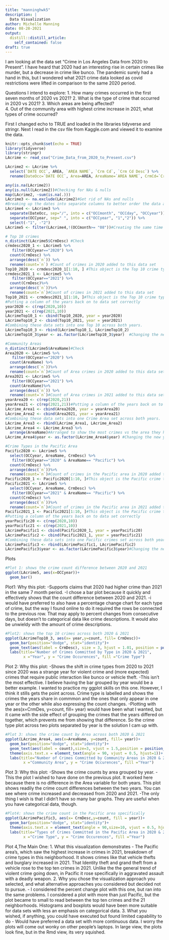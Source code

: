 ```yaml
---
title: "manninghwk5"
description: |
  Data Visualization
author: Michelle Manning
date: 08-28-2021
output:
  distill::distill_article:
    self_contained: false
draft: true
---
```


I am looking at the data set "Crime in Los Angeles Data from 2020 to Present". I have heard that 2020 had an interesting rise in certain crimes like murder, but a decrease in crime like bunco. The pandemic surely had a hand in this, but I wondered what 2021 crime data looked as covid restrictions were lifted in comparison to the same 2020 period.

Questions I intend to explore: 
1. How many crimes occurred in the first seven months of 2020 vs 2021?
2. What is the type of crime that occurred in 2020 vs 2021?
3. Which areas are being affected?  
4. Out of the community area with highest crime increase in 2021, what types of crime occurred?
           
First I changed echo to TRUE and loaded in the libraries tidyverse and stringr. Next I read in the csv file from Kaggle.com and viewed it to examine the data.

```r
knitr::opts_chunk$set(echo = TRUE)
library(tidyverse)
library(stringr)
LAcrime <- read_csv("Crime_Data_from_2020_to_Present.csv")
```
```r
LAcrime2 <- LAcrime %>% 
  select(`DATE OCC`, AREA, `AREA NAME`, `Crm Cd`, `Crm Cd Desc`) %>% 
  rename(DateOcc=`DATE OCC`, Area=AREA, AreaName=`AREA NAME`, CrmCd=`Crm Cd`, CrmDesc=`Crm Cd Desc`)#Selecting columns needed & renaming them without spaces in column name.

any(is.na(LAcrime2))
any(is.null(LAcrime2))#Checking for NAs & nulls
map(LAcrime2, ~sum(is.na(.)))
LAcrime3 <- na.exclude(LAcrime2)#Get rid of NAs and nulls
#Breaking up the dates into separate columns to better order the data and focus on the observations with regard to the year
LAcrime4 <- LAcrime3 %>% 
  separate(DateOcc, sep="/", into = c("OCCmonth", "OCCday", "OCCyear")) %>% 
  separate(OCCyear, sep=" ", into = c("OCCyear", "1","2")) %>% 
  select(-"1", -"2")
LAcrime5 <- filter(LAcrime4,!(OCCmonth>= "08"))#Creating the same time period window for 2020 as 2021. 7 months, Jan 1st-July 31st.
```
```r
# Top 10 crimes 
n_distinct(LAcrime5$CrmDesc) #Check
crmdesc2020_1 <- LAcrime5 %>%
   filter(OCCyear=="2020") %>% 
  count(CrmDesc) %>% 
  arrange(desc(`n`)) %>% 
  rename(count=`n`) #Count of crimes in 2020 added to this data set
Top10_2020 <- crmdesc2020_1[1:10, ] #This object is the Top 10 crime types for 2020
crmdesc2021_1 <- LAcrime5 %>%
   filter(OCCyear=="2021") %>% 
  count(CrmDesc)%>% 
  arrange(desc(`n`))%>% 
  rename(count=`n`)#Count of crimes in 2021 added to this data set
Top10_2021 <- crmdesc2021_1[1:10, ]#This object is the Top 10 crime types for 2021
#Putting a column of the years back on to data set correctly
year2020 <- c(rep(2020,10))
year2021 <- c(rep(2021,10))
LAcrimeTop10_1 <- cbind(Top10_2020, year = year2020) 
LAcrimeTop10_2 <- cbind(Top10_2021, year = year2021) 
#Combining these data sets into one Top 10 across both years.
LAcrimeTop10_3 <- rbind(LAcrimeTop10_1, LAcrimeTop10_2)
LAcrimeTop10_3$year <- as.factor(LAcrimeTop10_3$year)  #Changing the new year column into a factor, so it isn't read as a continuous variable for the plots later

#Community Areas
n_distinct(LAcrime5$AreaName)#Check
Area2020 <- LAcrime5 %>%
   filter(OCCyear=="2020") %>% 
  count(AreaName) %>% 
  arrange(desc(`n`))%>% 
  rename(count=`n`)#Count of Area crimes in 2020 added to this data set
Area2021 <- LAcrime5 %>%
   filter(OCCyear=="2021") %>% 
  count(AreaName)%>% 
  arrange(desc(`n`)) %>% 
  rename(count=`n`)#Count of Area crimes in 2021 added to this data set
yearArea20 <- c(rep(2020,21))
yearArea21 <- c(rep(2021,21))#Putting a column of the years back on to data set correctly
LAcrime_Area1 <- cbind(Area2020, year = yearArea20) 
LAcrime_Area2 <- cbind(Area2021, year = yearArea21) 
#Combining these data sets into one Crime Area set across both years.
LAcrime_Area3 <- rbind(LAcrime_Area1, LAcrime_Area2)
LAcrime_Area4 <- LAcrime_Area3 %>% 
  arrange(AreaName)#Arranged to show the most crimes vs the area they happened in
LAcrime_Area4$year <- as.factor(LAcrime_Area4$year) #Changing the new year column into a factor, so it isn't read as a continuous variable for the plots later

#Crime Types in the Pacific Area
Pacific2020 <- LAcrime5 %>%
  select(OCCyear, AreaName, CrmDesc) %>% 
   filter(OCCyear=="2020" & AreaName== "Pacific") %>% 
  count(CrmDesc) %>% 
  arrange(desc(`n`))%>% 
  rename(count=`n`)#Count of crimes in the Pacific area in 2020 added to this data set
Pacific2020_1 <- Pacific2020[1:10, ]#This object is the Pacific crime types for 2020
Pacific2021 <- LAcrime5 %>%
  select(OCCyear, AreaName, CrmDesc) %>% 
   filter(OCCyear=="2021" & AreaName== "Pacific") %>% 
  count(CrmDesc) %>% 
  arrange(desc(`n`))%>% 
  rename(count=`n`)#Count of crimes in the Pacific area in 2021 added to this data set
Pacific2021_1 <- Pacific2021[1:10, ]#This object is the Pacific crime types for 2021
#Putting a column of the years back on to data set correctly
yearPacific20 <- c(rep(2020,10))
yearPacific21 <- c(rep(2021,10))
LAcrimePacific1 <- cbind(Pacific2020_1, year = yearPacific20) 
LAcrimePacific2 <- cbind(Pacific2021_1, year = yearPacific21)
#Combining these data sets into one Pacific crimes set across both years.
LAcrimePacific3 <- rbind(LAcrimePacific1, LAcrimePacific2)
LAcrimePacific3$year <- as.factor(LAcrimePacific3$year)#Changing the new year column into a factor, so it isn't read as a continuous variable for the plots later
```

Plots

```r
#Plot 1: shows the crime count difference between 2020 and 2021
ggplot(LAcrime5, aes(x=OCCyear))+ 
  geom_bar()
```
Plot1:
Why this plot: 
-Supports claims that 2020 had higher crime than 2021 in the same 7 month period.
-I chose a bar plot because it quickly and effectively shows that the count difference between 2020 and 2021.
-i would have preferred to also have a percentage change chart for each type of crime, but the way I found online to do it required the rows be connected to the previous row. That may apply to percent changes from consecutive days, but doesn't to categorical data like crime descriptions. It would also be unwieldy with the amount of crime descriptions.

```r
#Plot2: shows the top 10 crimes across both 2020 & 2021
ggplot(LAcrimeTop10_3, aes(x= year,y=count, fill= CrmDesc))+ 
  geom_bar(position="dodge", stat="identity")+
  geom_text(aes(label = CrmDesc), size = 3, hjust = 1.01, position = position_dodge(.9),angle = 90, colour = "white")+
  labs(title="Number of Crimes Committed by Type in 2020 & 2021",
        x ="Year", y = "Crime Occurences", fill ="Crime Type")
```
Plot 2:
Why this plot:
-Shows the shift in crime types from 2020 to 2021 since 2020 was a strange year for violent crime and (more expected) crimes that require public interaction like bunco or vehicle theft.
-This isn't the most effective. I believe having the bar grouped by year would be a better example. I wanted to practice my ggplot skills on this one. However, I think it stills gets the point across. Crime type is labelled and shows the crimes the years share in commmon and the ones that only appear in one year or the other while also expressing the count changes. 
-Plotting with the aes(x=CrmDes, y=count, fill= year) would have been what I wanted, but it came with the side effect of grouping the crimes that the years differed on together, which prevents me from showing that difference. So the crime type plot across two plots separated by year is the solution I cam up with.
```r
#Plot 3: shows the crime count by Area across both 2020 & 2021
ggplot(LAcrime_Area4, aes(x=AreaName, y=count, fill= year))+
  geom_bar(position="dodge", stat="identity")+
  geom_text(aes(label = count),size=3, vjust = 1.5,position = position_dodge(.95), colour = "white")+
  theme(axis.text.x = element_text(angle = 90, vjust = 0.5, hjust=1))+
  labs(title="Number of Crimes Committed by Community Areas in 2020 & 2021",
        x ="Community Area", y = "Crime Occurences", fill ="Year")
```
Plot 3:
Why this plot:
-Shows the crime counts by area grouped by year. 
-This the plot I wished to have done on the previous plot. It worked here because there is no difference in the Area variable for both years. This plot shows readily the crime count differences between the two years. You can see where crime increased and decreased from 2020 and 2021.
-The only thing I wish is that I didn't have so many bar graphs. They are useful when you have categorical data, though.
```r
#Plot4: shows the crime count in the Pacific area specifically
ggplot(LAcrimePacific3, aes(x= CrmDesc,y=count, fill = year))+
  geom_bar(position="dodge", stat="identity")+
  theme(axis.text.x = element_text(angle = 90,size=10, vjust = 0.5, hjust=1))+
  labs(title="Types of Crimes Committed in the Pacific Area in 2020 & 2021",
        x ="Crime Type", y = "Crime Occurences", fill ="Year")
```
Plot 4,The Main One:
1. What this visualization demonstrates - The Pacific area's, which saw the highest increase in crimes in 2021, breakdown of crime types in this neighborhood. It shows crimes like that vehicle thefts and burglary increased in 2021. That Identity theft and grand theft from a vehicle rose to the top ten crimes in 2021. Unlike the the general trend of violent crime going down, in Pacific it rose specifically in aggravated assault with a deadly weapon.
2. Why you chose the visualization approach you selected, and what alternative approaches you considered
but decided not to pursue. - I considered the percent change plot with this one, but ran into the same problems. I considered a plot with more than just Pacific, but the plot became to small to read between the top ten crimes and the 21 neighborhoods. Histograms and boxplots would have been more suitable for data sets with less an emphasis on categorical data.
3. What you wished, if anything, you could have executed but found limited capability to do - Would have preferred a data set with more continuous data. I worry the plots will come out wonky on other people's laptops. In large view, the plots look fine, but in the Rmd view, its very squished.